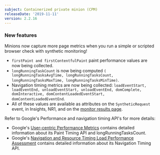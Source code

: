 ```yaml
---
subject: Containerized private minion (CPM)
releaseDate: '2019-11-11'
version: 2.2.16
---
```


### New features

Minions now capture more page metrics when you run a simple or scripted browser check with synthetic monitoring!

* `firstPaint and firstContentfulPaint` paint performance values are now being collected.
* `longRunningTaskCount` is now being computed `( longRunningTasksAvgTime, longRunningTasksCount, longRunningTasksMaxTime, longRunningTasksMinTime)`.
* Navigation timing metrics are now being collected: `loadEventStart, loadEventEnd, unloadEventStart, unloadEventEnd, domComplete, domInteractive, domContentLoadedEventStart, domContentLoadedEventEnd`.
* All of these values are available as attributes on the `SyntheticRequest` event, in Insights, NR1, and on the [monitor results page](https://docs.newrelic.com/docs/synthetics/new-relic-synthetics/using-monitors/view-monitor-results#finding).

Refer to Google's Performance and navigation timing API's for more details:

* Google's [User-centric Performance Metrics](https://developers.google.com/web/fundamentals/performance/user-centric-performance-metrics) contains detailed information about its Paint Timing API and longRunningTasksCount.
* Google's [Navigation and Resource Timing Load Performance Assessment](https://developers.google.com/web/fundamentals/performance/navigation-and-resource-timing) contains detailed information about its Navigation Timing API.
